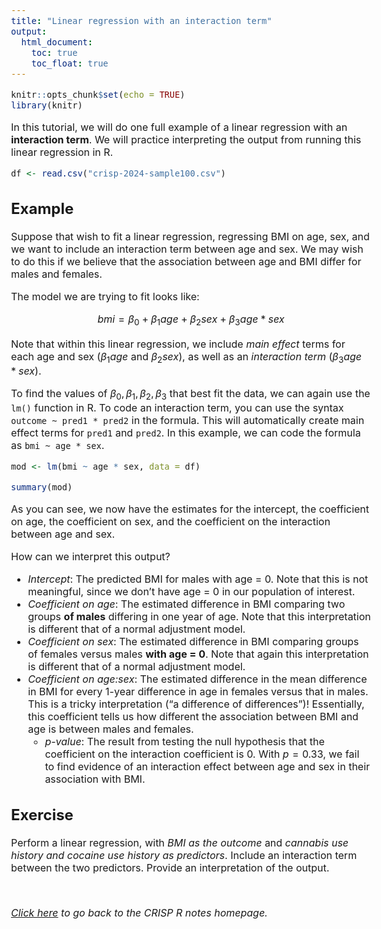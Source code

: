 ```yaml
---
title: "Linear regression with an interaction term"
output:
  html_document:
    toc: true
    toc_float: true
---
```


<style type="text/css">
  body{
  font-size: 12pt;
}
</style>


```r
knitr::opts_chunk$set(echo = TRUE)
library(knitr)
```

In this tutorial, we will do one full example of a linear regression with an 
**interaction term**. We will practice interpreting the output from running this
linear regression in R. 

```r
df <- read.csv("crisp-2024-sample100.csv")
```

## Example 

Suppose that wish to fit a linear regression, regressing BMI on age, sex, and we 
want to include an interaction term between age and sex. We may wish to do this if we
believe that the association between age and BMI differ for males and females. 

The model we are trying to fit looks like: 

$$
bmi = \beta_0 + \beta_1 age + \beta_2 sex + \beta_3 age * sex
$$

Note that within this linear regression, we include *main effect* terms for each 
age and sex ($\beta_1 age$ and $\beta_2 sex$), as well as an *interaction term* 
($\beta_3 age*sex$). 

To find the values of $\beta_0, \beta_1, \beta_2, \beta_3$ that best fit the data, 
we can again use the `lm()` function in R. To code an interaction term, you can 
use the syntax `outcome ~ pred1 * pred2` in the formula. This will automatically 
create main effect terms for `pred1` and `pred2`. In this example, we can code
the formula as `bmi ~ age * sex`. 

```r
mod <- lm(bmi ~ age * sex, data = df)

summary(mod)
```
As you can see, we now have the estimates for the intercept, 
the coefficient on age, the coefficient on sex, and the coefficient on the interaction 
between age and sex. 

How can we interpret this output? 

* *Intercept*: The predicted BMI for males with age = 0. Note that this is not 
meaningful, since we don't have age = 0 in our population of interest.
* *Coefficient on age*: The estimated difference in BMI comparing two groups **of males** 
differing in one year of age. Note that this interpretation is different that of a 
normal adjustment model. 
* *Coefficient on sex*: The estimated difference in BMI comparing groups of females versus 
males **with age = 0**. Note that again this interpretation is different that of a 
normal adjustment model. 
* *Coefficient on age:sex*: The estimated difference in the mean difference in 
BMI for every 1-year difference in age in females versus that in males. This is 
a tricky interpretation ("a difference of differences")! Essentially, this 
coefficient tells us how different the association between BMI and age is 
between males and females. 
  * *p-value*: The result from testing the null hypothesis that the coefficient on 
  the interaction coefficient is 0. With $p = 0.33$, we fail to find evidence of an 
  interaction effect between age and sex in their association with BMI. 


## Exercise

Perform a linear regression, with *BMI as the outcome* and *cannabis use history and cocaine use history as predictors*. 
Include an interaction term between the two predictors. Provide an interpretation of the output. 

&nbsp; &nbsp; &nbsp;

*[Click here](https://jpspeng.github.io/crisp_notes/) to go back to the CRISP R notes homepage.*

